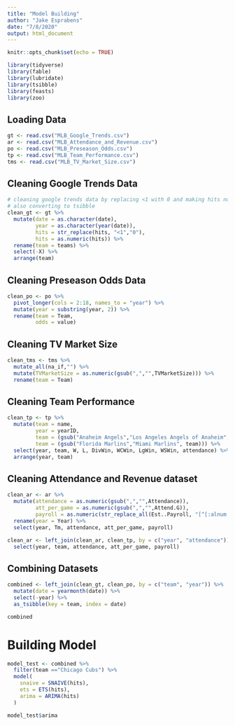 ```yaml
---
title: "Model Building"
author: "Jake Esprabens"
date: "7/8/2020"
output: html_document
---
```


```r
knitr::opts_chunk$set(echo = TRUE)
```

```r
library(tidyverse)
library(fable)
library(lubridate)
library(tsibble)
library(feasts)
library(zoo)
```

## Loading Data
```r
gt <- read.csv("MLB_Google_Trends.csv")
ar <- read.csv("MLB_Attendance_and_Revenue.csv")
po <- read.csv("MLB_Preseason_Odds.csv")
tp <- read.csv("MLB_Team_Performance.csv")
tms <- read.csv("MLB_TV_Market_Size.csv")
```

## Cleaning Google Trends Data
```r
# cleaning google trends data by replacing <1 with 0 and making hits numeric
# also converting to tsibble
clean_gt <- gt %>%
  mutate(date = as.character(date),
         year = as.character(year(date)),
         hits = str_replace(hits, "<1","0"),
         hits = as.numeric(hits)) %>%
  rename(team = teams) %>%
  select(-X) %>%
  arrange(team)
```

## Cleaning Preseason Odds Data
```r
clean_po <- po %>%
  pivot_longer(cols = 2:18, names_to = "year") %>%
  mutate(year = substring(year, 2)) %>%
  rename(team = Team,
         odds = value)
```

## Cleaning TV Market Size
```r
clean_tms <- tms %>%
  mutate_all(na_if,"") %>%
  mutate(TVMarketSize = as.numeric(gsub(",","",TVMarketSize))) %>%
  rename(team = Team)
```
## Cleaning Team Performance
```r
clean_tp <- tp %>%
  mutate(team = name, 
         year = yearID,
         team = (gsub("Anaheim Angels","Los Angeles Angels of Anaheim", team)),
         team = (gsub("Florida Marlins","Miami Marlins", team))) %>%
  select(year, team, W, L, DivWin, WCWin, LgWin, WSWin, attendance) %>%
  arrange(year, team)
```

## Cleaning Attendance and Revenue dataset 
```r
clean_ar <- ar %>%
  mutate(attendance = as.numeric(gsub(",","",Attendance)),
         att_per_game = as.numeric(gsub(",","",Attend.G)),
         payroll = as.numeric(str_replace_all(Est..Payroll, "[^[:alnum:]]", ""))) %>%
  rename(year = Year) %>%
  select(year, Tm, attendance, att_per_game, payroll)

clean_ar <- left_join(clean_ar, clean_tp, by = c("year", "attendance")) %>%
  select(year, team, attendance, att_per_game, payroll)
```


## Combining Datasets
```r
combined <- left_join(clean_gt, clean_po, by = c("team", "year")) %>%
  mutate(date = yearmonth(date)) %>%
  select(-year) %>%
  as_tsibble(key = team, index = date)

combined
```

# Building Model
```r
model_test <- combined %>%
  filter(team =="Chicago Cubs") %>%
  model(
    snaive = SNAIVE(hits),
    ets = ETS(hits),
    arima = ARIMA(hits)
  )

model_test$arima
```

